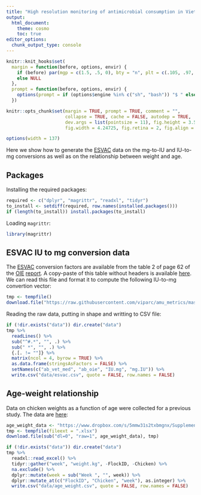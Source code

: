 ```yaml
---
title: "High resolution monitoring of antimicrobial consumption in Vietnamese small-scale chicken farms highlights discrepancies between study metrics"
output:
  html_document:
    theme: cosmo
    toc: true
editor_options: 
  chunk_output_type: console
---
```


```r
knitr::knit_hooks$set(
  margin = function(before, options, envir) {
    if (before) par(mgp = c(1.5, .5, 0), bty = "n", plt = c(.105, .97, .13, .97))
    else NULL
  },
  prompt = function(before, options, envir) {
    options(prompt = if (options$engine %in% c("sh", "bash")) "$ " else "> ")
  })

knitr::opts_chunk$set(margin = TRUE, prompt = TRUE, comment = "",
                      collapse = TRUE, cache = FALSE, autodep = TRUE,
                      dev.args = list(pointsize = 11), fig.height = 3.5,
                      fig.width = 4.24725, fig.retina = 2, fig.align = "center")

options(width = 137)
```

Here we show how to generate the
[ESVAC](https://www.ema.europa.eu/en/veterinary-regulatory/overview/antimicrobial-resistance/european-surveillance-veterinary-antimicrobial-consumption-esvac) data on the mg-to-IU and IU-to-mg
conversions as well as on the relationship between weight and age.

## Packages

Installing the required packages:

```r
required <- c("dplyr", "magrittr", "readxl", "tidyr")
to_install <- setdiff(required, row.names(installed.packages()))
if (length(to_install)) install.packages(to_install)
```

Loading `magrittr`:

```r
library(magrittr)
```

## ESVAC IU to mg conversion data

The [ESVAC](https://www.ema.europa.eu/en/veterinary-regulatory/overview/antimicrobial-resistance/european-surveillance-veterinary-antimicrobial-consumption-esvac) conversion factors are available from the table 2
of page 62 of the [OIE](http://www.oie.int) [report](http://www.oie.int/fileadmin/Home/fr/Our_scientific_expertise/docs/pdf/AMR/Survey_on_monitoring_antimicrobial_agents_Dec2016.pdf). A copy-paste of this table without headers is available
[here](https://raw.githubusercontent.com/viparc/amu_metrics/master/raw_data/esvac.txt).
We can read this file and format it to compute the following IU-to-mg convertion
vector:

```r
tmp <- tempfile()
download.file("https://raw.githubusercontent.com/viparc/amu_metrics/master/raw_data/esvac.txt", tmp)
```

Reading the raw data, putting in shape and writting to CSV file:

```r
if (!dir.exists("data")) dir.create("data")
tmp %>% 
  readLines() %>% 
  sub("^#.*", "", .) %>% 
  sub(" *", "", .) %>% 
  {.[. != ""]} %>% 
  matrix(ncol = 4, byrow = TRUE) %>% 
  as.data.frame(stringsAsFactors = FALSE) %>% 
  setNames(c("ab_vet_med", "ab_oie", "IU.mg", "mg.IU")) %>% 
  write.csv("data/esvac.csv", quote = FALSE, row.names = FALSE)
```

## Age-weight relationship

Data on chicken weights as a function of age were collected for a previous
study. The data are
[here](https://www.dropbox.com/s/5mmw31s2txbmgnx/Supplementary_Data_Frontiers.xlsx?dl=0):

```r
age_weight_data <- "https://www.dropbox.com/s/5mmw31s2txbmgnx/Supplementary_Data_Frontiers.xlsx?dl=0"
tmp <- tempfile(fileext = ".xlsx")
download.file(sub("dl=0", "raw=1", age_weight_data), tmp)
```

```r
if (!dir.exists("data")) dir.create("data")
tmp %>% 
  readxl::read_excel() %>% 
  tidyr::gather("week", "weight.kg", -FlockID, -Chicken) %>% 
  na.exclude() %>% 
  dplyr::mutate(week = sub("Week ", "", week)) %>% 
  dplyr::mutate_at(c("FlockID", "Chicken", "week"), as.integer) %>% 
  write.csv("data/age_weight.csv", quote = FALSE, row.names = FALSE)
```



